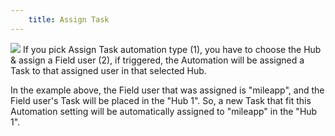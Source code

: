 ```yaml
---
    title: Assign Task
---
```

![](https://t3837933.p.clickup-attachments.com/t3837933/43def136-2031-4f9b-b742-761b92b5cab9/2.png)
If you pick Assign Task automation type (1), you have to choose the Hub & assign a Field user (2), if triggered, the Automation will be assigned a Task to that assigned user in that selected Hub.

In the example above, the Field user that was assigned is "mileapp", and the Field user's Task will be placed in the "Hub 1". So, a new Task that fit this Automation setting will be automatically assigned to "mileapp" in the "Hub 1".
